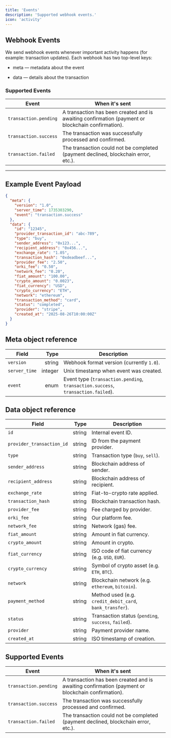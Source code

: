 ```yaml
---
title: 'Events'
description: 'Supported webhook events.'
icon: 'activity'
---
```


## Webhook Events

We send webhook events whenever important activity happens (for example: transaction updates). Each webhook has two top-level keys:

- meta — metadata about the event

- data — details about the transaction

### Supported Events

| Event                 | When it's sent                                                                                    |
| --------------------- | ------------------------------------------------------------------------------------------------- |
| `transaction.pending` | A transaction has been created and is awaiting confirmation (payment or blockchain confirmation). |
| `transaction.success` | The transaction was successfully processed and confirmed.                                         |
| `transaction.failed`  | The transaction could not be completed (payment declined, blockchain error, etc.).                |

---

## Example Event Payload

```json
{
  "meta": {
    "version": "1.0",
    "server_time": 1735303290,
    "event": "transaction.success"
  },
  "data": {
    "id": "12345",
    "provider_transaction_id": "abc-789",
    "type": "buy",
    "sender_address": "0x123...",
    "recipient_address": "0x456...",
    "exchange_rate": "1.05",
    "transaction_hash": "0xdeadbeef...",
    "provider_fee": "2.50",
    "orki_fee": "0.50",
    "network_fee": "0.20",
    "fiat_amount": "100.00",
    "crypto_amount": "0.0023",
    "fiat_currency": "USD",
    "crypto_currency": "ETH",
    "network": "ethereum",
    "transaction_method": "card",
    "status": "completed",
    "provider": "stripe",
    "created_at": "2025-08-26T10:00:00Z"
  }
}
```

## Meta object reference 

| Field         |    Type | Description                                                                      |
| ------------- | ------: | -------------------------------------------------------------------------------- |
| `version`     |  string | Webhook format version (currently `1.0`).                                        |
| `server_time` | integer | Unix timestamp when event was created.                                           |
| `event`       |  enum | Event type (`transaction.pending`, `transaction.success`, `transaction.failed`). |

## Data object reference

| Field                     |   Type | Description                                          |
| ------------------------- | -----: | ---------------------------------------------------- |
| `id`                      | string | Internal event ID.                                   |
| `provider_transaction_id` | string | ID from the payment provider.                        |
| `type`                    | string | Transaction type (`buy`, `sell`).                    |
| `sender_address`          | string | Blockchain address of sender.                        |
| `recipient_address`       | string | Blockchain address of recipient.                     |
| `exchange_rate`           | string | Fiat-to-crypto rate applied.                         |
| `transaction_hash`        | string | Blockchain transaction hash.                         |
| `provider_fee`            | string | Fee charged by provider.                             |
| `orki_fee`                | string | Our platform fee.                                    |
| `network_fee`             | string | Network (gas) fee.                                   |
| `fiat_amount`             | string | Amount in fiat currency.                             |
| `crypto_amount`           | string | Amount in crypto.                                    |
| `fiat_currency`           | string | ISO code of fiat currency (e.g. `USD`, `EUR`).       |
| `crypto_currency`         | string | Symbol of crypto asset (e.g. `ETH`, `BTC`).          |
| `network`                 | string | Blockchain network (e.g. `ethereum`, `bitcoin`).     |
| `payment_method`          | string | Method used (e.g. `credit_debit_card`, `bank_transfer`).          |
| `status`                  | string | Transaction status (`pending`, `success`, `failed`). |
| `provider`                | string | Payment provider name.                               |
| `created_at`              | string | ISO timestamp of creation.                           |


## Supported Events

| Event                 | When it's sent                                                                                    |
| --------------------- | ------------------------------------------------------------------------------------------------- |
| `transaction.pending` | A transaction has been created and is awaiting confirmation (payment or blockchain confirmation). |
| `transaction.success` | The transaction was successfully processed and confirmed.                                         |
| `transaction.failed`  | The transaction could not be completed (payment declined, blockchain error, etc.).                |
